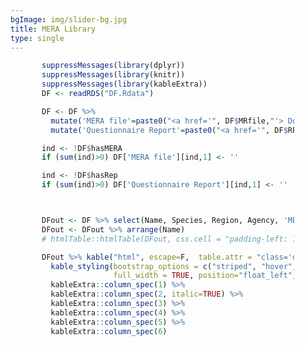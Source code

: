 ```yaml
---
bgImage: img/slider-bg.jpg
title: MERA Library
type: single
---
```


<link rel="stylesheet" type="text/css" href="https://cdn.datatables.net/1.10.5/css/jquery.dataTables.min.css">
<script src="https://code.jquery.com/jquery-2.1.2.min.js"></script>
<script src="https://cdn.datatables.net/1.10.5/js/jquery.dataTables.min.js"></script>

<script type="text/javascript">
         $(document).ready(function() {
             $("table").DataTable({
               "aLengthMenu": [[50, 75, 100, -1], [50, 75, 100, "All"]],
               "iDisplayLength": 50
             });
         } );
         
</script>

<style>
.page {
  margin-left: 50px;
  margin-right: 50px;
  
  height: 100%;
}

</style>


<div class="page">
```r
suppressMessages(library(dplyr))
suppressMessages(library(knitr))
suppressMessages(library(kableExtra))
DF <- readRDS("DF.Rdata")

DF <- DF %>% 
  mutate('MERA file'=paste0("<a href='", DF$MRfile,"'> Download</a>")) %>% 
  mutate('Questionnaire Report'=paste0("<a href='", DF$RPfile,"'> Link</a>")) 

ind <- !DF$hasMERA
if (sum(ind)>0) DF['MERA file'][ind,1] <- ''

ind <- !DF$hasRep
if (sum(ind)>0) DF['Questionnaire Report'][ind,1] <- ''



DFout <- DF %>% select(Name, Species, Region, Agency, 'MERA file', 'Questionnaire Report') 
DFout <- DFout %>% arrange(Name)
# htmlTable::htmlTable(DFout, css.cell = "padding-left: 1em; padding-right: 1em;", align = "rrrr")

DFout %>% kable("html", escape=F,  table.attr = "class='dtable'", align="llllcccclll") %>%
  kable_styling(bootstrap_options = c("striped", "hover", "condensed", "responsive"), 
                full_width = TRUE, position="float_left", font_size = 14) %>%
  kableExtra::column_spec(1) %>%
  kableExtra::column_spec(2, italic=TRUE) %>%
  kableExtra::column_spec(3) %>%
  kableExtra::column_spec(4) %>%
  kableExtra::column_spec(5) %>%
  kableExtra::column_spec(6) 


```
</div>
